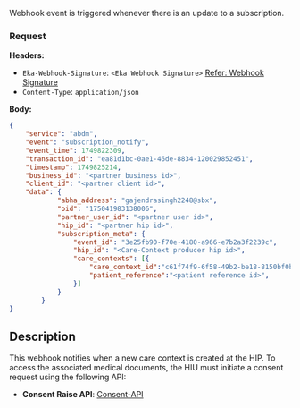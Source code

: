 Webhook event is triggered whenever there is an update to a subscription.
### Request
**Headers:**

- `Eka-Webhook-Signature`: `<Eka Webhook Signature>`  [Refer: Webhook Signature](/api-reference/connect/webhooks/webhook-signature)
- `Content-Type`: `application/json`


**Body:**


```json
{
    "service": "abdm",
    "event": "subscription_notify",
    "event_time": 1749822309,
    "transaction_id": "ea81d1bc-0ae1-46de-8834-120029852451",
    "timestamp": 1749825214,
    "business_id": "<partner business id>",
    "client_id": "<partner client id>",
    "data": {
            "abha_address": "gajendrasingh2248@sbx",
            "oid": "175041983138006",
            "partner_user_id": "<partner user id>",
            "hip_id": "<partner hip id>",
            "subscription_meta": {
                "event_id": "3e25fb90-f70e-4180-a966-e7b2a3f2239c",
                "hip_id": "<Care-Context producer hip id>",
                "care_contexts": [{
                    "care_context_id":"c61f74f9-6f58-49b2-be18-8150bf0bd6ab",
                    "patient_reference":"<patient reference id>",
                }]
            }
        }
}
```
## Description

This webhook notifies when a new care context is created at the HIP.
To access the associated medical documents, the HIU must initiate a consent request using the following API:

- **Consent Raise API**: [Consent-API](/api-reference/user-app/abdm-connect/consents/consent-create)




